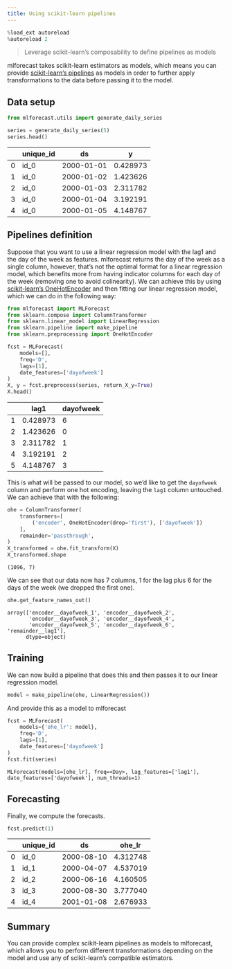 ```yaml
---
title: Using scikit-learn pipelines
---
```



```python
%load_ext autoreload
%autoreload 2
```


> Leverage scikit-learn’s composability to define pipelines as models

mlforecast takes scikit-learn estimators as models, which means you can
provide [scikit-learn’s
pipelines](https://scikit-learn.org/stable/modules/generated/sklearn.pipeline.Pipeline.html)
as models in order to further apply transformations to the data before
passing it to the model.

## Data setup

```python
from mlforecast.utils import generate_daily_series
```


```python
series = generate_daily_series(5)
series.head()
```

|     | unique_id | ds         | y        |
|-----|-----------|------------|----------|
| 0   | id_0      | 2000-01-01 | 0.428973 |
| 1   | id_0      | 2000-01-02 | 1.423626 |
| 2   | id_0      | 2000-01-03 | 2.311782 |
| 3   | id_0      | 2000-01-04 | 3.192191 |
| 4   | id_0      | 2000-01-05 | 4.148767 |

## Pipelines definition

Suppose that you want to use a linear regression model with the lag1 and
the day of the week as features. mlforecast returns the day of the week
as a single column, however, that’s not the optimal format for a linear
regression model, which benefits more from having indicator columns for
each day of the week (removing one to avoid colinearity). We can achieve
this by using [scikit-learn’s
OneHotEncoder](https://scikit-learn.org/stable/modules/generated/sklearn.preprocessing.OneHotEncoder.html)
and then fitting our linear regression model, which we can do in the
following way:

```python
from mlforecast import MLForecast
from sklearn.compose import ColumnTransformer
from sklearn.linear_model import LinearRegression
from sklearn.pipeline import make_pipeline
from sklearn.preprocessing import OneHotEncoder
```


```python
fcst = MLForecast(
    models=[],
    freq='D',
    lags=[1],
    date_features=['dayofweek']
)
X, y = fcst.preprocess(series, return_X_y=True)
X.head()
```

|     | lag1     | dayofweek |
|-----|----------|-----------|
| 1   | 0.428973 | 6         |
| 2   | 1.423626 | 0         |
| 3   | 2.311782 | 1         |
| 4   | 3.192191 | 2         |
| 5   | 4.148767 | 3         |

This is what will be passed to our model, so we’d like to get the
`dayofweek` column and perform one hot encoding, leaving the `lag1`
column untouched. We can achieve that with the following:

```python
ohe = ColumnTransformer(
    transformers=[
        ('encoder', OneHotEncoder(drop='first'), ['dayofweek'])
    ],
    remainder='passthrough',
)
X_transformed = ohe.fit_transform(X)
X_transformed.shape
```

``` text
(1096, 7)
```

We can see that our data now has 7 columns, 1 for the lag plus 6 for the
days of the week (we dropped the first one).

```python
ohe.get_feature_names_out()
```

``` text
array(['encoder__dayofweek_1', 'encoder__dayofweek_2',
       'encoder__dayofweek_3', 'encoder__dayofweek_4',
       'encoder__dayofweek_5', 'encoder__dayofweek_6', 'remainder__lag1'],
      dtype=object)
```

## Training

We can now build a pipeline that does this and then passes it to our
linear regression model.

```python
model = make_pipeline(ohe, LinearRegression())
```

And provide this as a model to mlforecast

```python
fcst = MLForecast(
    models={'ohe_lr': model},
    freq='D',
    lags=[1],
    date_features=['dayofweek']
)
fcst.fit(series)
```

``` text
MLForecast(models=[ohe_lr], freq=<Day>, lag_features=['lag1'], date_features=['dayofweek'], num_threads=1)
```

## Forecasting

Finally, we compute the forecasts.

```python
fcst.predict(1)
```

|     | unique_id | ds         | ohe_lr   |
|-----|-----------|------------|----------|
| 0   | id_0      | 2000-08-10 | 4.312748 |
| 1   | id_1      | 2000-04-07 | 4.537019 |
| 2   | id_2      | 2000-06-16 | 4.160505 |
| 3   | id_3      | 2000-08-30 | 3.777040 |
| 4   | id_4      | 2001-01-08 | 2.676933 |

## Summary

You can provide complex scikit-learn pipelines as models to mlforecast,
which allows you to perform different transformations depending on the
model and use any of scikit-learn’s compatible estimators.

